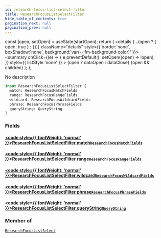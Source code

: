 ```yaml
---
id: research-focus-list-select-filter
title: ResearchFocusListSelectFilter
hide_table_of_contents: true
pagination_next: null
pagination_prev: null
---
```







  const [open, setOpen] = useState(startOpen);
  return (
    <details {...(open ? { open: true } : {})} className="details" style={{ border:'none', boxShadow:'none', background:'var(--ifm-background-color)' }}>
      <summary
        onClick={(e) => {
          e.preventDefault();
          setOpen((open) => !open);
        }}
        style={{ listStyle:'none' }}
      >
      {open ? dataOpen : dataClose}
      </summary>
      {open && children}
    </details>
  );
};




No description


```graphql
input ResearchFocusListSelectFilter {
  match: ResearchFocusMatchFields
  range: ResearchFocusRangeFields
  wildcard: ResearchFocusWildcardFields
  phrase: ResearchFocusPhraseFields
  queryString: QueryString
}
```




### Fields

#### [<code style={{ fontWeight: 'normal' }}>ResearchFocusListSelectFilter.<b>match</b></code>](#)<Bullet />[`ResearchFocusMatchFields`](/cris/inputs/research-focus-match-fields) <Badge class="secondary" text="input"/>
> 
> 

#### [<code style={{ fontWeight: 'normal' }}>ResearchFocusListSelectFilter.<b>range</b></code>](#)<Bullet />[`ResearchFocusRangeFields`](/cris/inputs/research-focus-range-fields) <Badge class="secondary" text="input"/>
> 
> 

#### [<code style={{ fontWeight: 'normal' }}>ResearchFocusListSelectFilter.<b>wildcard</b></code>](#)<Bullet />[`ResearchFocusWildcardFields`](/cris/inputs/research-focus-wildcard-fields) <Badge class="secondary" text="input"/>
> 
> 

#### [<code style={{ fontWeight: 'normal' }}>ResearchFocusListSelectFilter.<b>phrase</b></code>](#)<Bullet />[`ResearchFocusPhraseFields`](/cris/inputs/research-focus-phrase-fields) <Badge class="secondary" text="input"/>
> 
> 

#### [<code style={{ fontWeight: 'normal' }}>ResearchFocusListSelectFilter.<b>queryString</b></code>](#)<Bullet />[`QueryString`](/cris/inputs/query-string) <Badge class="secondary" text="input"/>
> 
> 



### Member of

[`ResearchFocusListSelect`](/cris/inputs/research-focus-list-select)  <Badge class="secondary" text="input"/>


